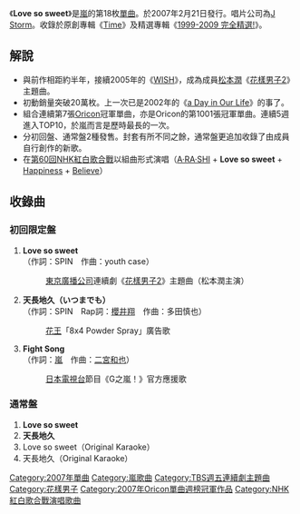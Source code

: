 {{Infobox Single 
| Name = Love so sweet
| Cover = 
| Cover Size = 
| Caption = 
| Artist = [[嵐|嵐]]
| from Album = [[Time_(嵐)|Time]]'''》及'''<br />'''《'''[[1999-2009_完全精選!|1999-2009 完全精選!]]
| A-side = Love so sweet
| B-side = 天長地久<br />Fight Song
| Released = 2007年2月21日
| Format = [[唱片|唱片]]
| Recorded = 2007年
| Genre = [[J-Pop|J-Pop]]
| Length = 初回：13分17秒<br />通常：19分44秒
| Label = [[J_Storm|J Storm]]
| Writer = 
| Producer = Julie K.
| Certification = [http://www.riaj.or.jp/index.html 日本唱片協會] 雙白金
| Chart position = *[http://www.oricon.co.jp/ 日本公信榜]
**上榜週數82次 (1年8個月)
**2007年單週冠軍單曲
**2007年度3月份亞軍單曲
**2007年度上半年單曲銷量榜第3位
**2007年度單曲銷量榜第4位
*[http://www.golddisc.jp/award/22/index.html 第22回日本金唱片大賞]
**2007年度10大暢銷單曲
| Last single = [[藍天腳踏板|藍天腳踏板]]<br />2006年
| This single = ''Love so sweet''<br />2007年
| Next single = [[We_can_make_it!|We can make it!]]<br />2007年
}}
《'''Love so sweet'''》是[[嵐|嵐]]的第18枚[[單曲|單曲]]。於2007年2月21日發行。唱片公司為[[J_Storm|J Storm]]。收錄於原創專輯《[[Time_(嵐)|Time]]》及精選專輯《[[1999-2009_完全精選!|1999-2009 完全精選!]]》。

== 解說 ==
*與前作相距約半年，接續2005年的《[[WISH_(嵐)|WISH]]》，成為成員[[松本潤|松本潤]]《[[流星花園_(日本電視劇)#流星花園2|花樣男子2]]》主題曲。
*初動銷量突破20萬枚。上一次已是2002年的《[[a_Day_in_Our_Life|a Day in Our Life]]》的事了。
*組合連續第7張[[Oricon|Oricon]]冠軍單曲，亦是Oricon的第1001張冠軍單曲。連續5週進入TOP10，於嵐而言是歷時最長的一次。
*分初回盤、通常盤2種發售。封套有所不同之餘，通常盤更追加收錄了由成員自行創作的新歌。
* 在[[第60回NHK紅白歌合戰|第60回NHK紅白歌合戰]]以組曲形式演唱（[[A·RA·SHI|A·RA·SHI]] + '''Love so sweet''' + [[Happiness_(嵐)|Happiness]] + [[Believe/烏雲散去，天氣晴|Believe]]）

== 收錄曲 ==
=== 初回限定盤 ===
#'''Love so sweet'''<br />（作詞：SPIN　作曲：youth case）
#:[[東京廣播公司|東京廣播公司]]連續劇《[[流星花園_(日本電視劇)#流星花園2|花樣男子2]]》主題曲（松本潤主演）
#'''天長地久（いつまでも）'''<br />（作詞：SPIN　Rap詞：[[櫻井翔|櫻井翔]]　作曲：多田慎也）
#:[[花王|花王]]「8x4 Powder Spray」廣告歌
#'''Fight Song'''<br />（作詞：[[嵐|嵐]]　作曲：[[二宮和也|二宮和也]]）
#:[[日本電視台|日本電視台]]節目《G之嵐！》官方應援歌

=== 通常盤 ===
#'''Love so sweet'''
#'''天長地久'''
#Love so sweet（Original Karaoke）
#天長地久（Original Karaoke）

{{嵐}}
{{流星花園}}
{{TBS週五連續劇主題曲2000年代後半部}}
{{Oricon單曲週榜冠軍 (2007年)|2007年3月5日}}

[[Category:2007年單曲|Category:2007年單曲]]
[[Category:嵐歌曲|Category:嵐歌曲]]
[[Category:TBS週五連續劇主題曲|Category:TBS週五連續劇主題曲]]
[[Category:花樣男子|Category:花樣男子]]
[[Category:2007年Oricon單曲週榜冠軍作品|Category:2007年Oricon單曲週榜冠軍作品]]
[[Category:NHK紅白歌合戰演唱歌曲|Category:NHK紅白歌合戰演唱歌曲]]